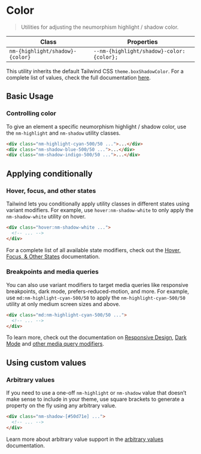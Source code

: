 
<Meta title="API Documentation/Color" />

# **Color**

> Utilities for adjusting the neumorphism highlight / shadow color.

| Class                           | Properties                                |
| ------------------------------- | ----------------------------------------- |
| `nm-{highlight/shadow}-{color}` | `--nm-{highlight/shadow}-color: {color};` |

This utility inherits the default Tailwind CSS `theme.boxShadowColor`. For a complete list of values, check the full documentation [here](https://tailwindcss.com/docs/box-shadow-color).

## Basic Usage

### Controlling color

To give an element a specific neumorphism highlight / shadow color, use the `nm-highlight` and `nm-shadow` utility classes.

```html
<div class="nm-highlight-cyan-500/50 ...">...</div>
<div class="nm-shadow-blue-500/50 ...">...</div>
<div class="nm-shadow-indigo-500/50 ...">...</div>
```

## Applying conditionally

### Hover, focus, and other states

Tailwind lets you conditionally apply utility classes in different states using variant modifiers. For example, use `hover:nm-shadow-white` to only apply the `nm-shadow-white` utility on hover.

```html
<div class="hover:nm-shadow-white ...">
  <!-- ... -->
</div>
```

For a complete list of all available state modifiers, check out the [Hover, Focus, & Other States](https://tailwindcss.com/docs/hover-focus-and-other-states) documentation.

### Breakpoints and media queries

You can also use variant modifiers to target media queries like responsive breakpoints, dark mode, prefers-reduced-motion, and more. For example, use `md:nm-highlight-cyan-500/50` to apply the `nm-highlight-cyan-500/50` utility at only medium screen sizes and above.

```html
<div class="md:nm-highlight-cyan-500/50 ...">
  <!-- ... -->
</div>
```

To learn more, check out the documentation on [Responsive Design](https://tailwindcss.com/docs/responsive-design), [Dark Mode](https://tailwindcss.com/docs/dark-mode) and [other media query modifiers](https://tailwindcss.com/docs/hover-focus-and-other-states#media-queries).

## Using custom values

### Arbitrary values

If you need to use a one-off `nm-highlight` or `nm-shadow` value that doesn’t make sense to include in your theme, use square brackets to generate a property on the fly using any arbitrary value.

```html
<div class="nm-shadow-[#50d71e] ...">
  <!-- ... -->
</div>
```

Learn more about arbitrary value support in the [arbitrary values](https://tailwindcss.com/docs/adding-custom-styles#using-arbitrary-values) documentation.
